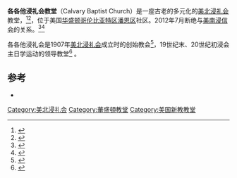 {{Infobox church
| name                   = 各各他浸礼会教堂
| image                  = Calvary_Baptist_Church_DC.JPG
| caption                = 
| coordinates            = {{coord|38.9|-77.0225|type:landmark_region:US-DC|display=inline,title}}
| location               = 华盛顿哥伦比亚特区
| country                = 美国
| denomination           = [[美北浸礼会|美北浸礼会]]
| website                = {{URL|www.calvarydc.org}}
| former name            = E街浸礼会
| founded date           = {{Start date|1862}}
| founder                = 阿莫斯·肯德尔
| architect              = Adolf Cluss
| materials              = 红砖
}}
'''各各他浸礼会教堂'''（Calvary Baptist Church）是一座古老的多元化的[[美北浸礼会|美北浸礼会]]教堂，<ref>{{cite web |url=http://www.dcbaptist.org/directory.php |title=Directory of Churches |publisher=District of Columbia Baptist Convention |accessdate=2010-06-06 |deadurl=yes |archiveurl=https://web.archive.org/web/20100608094935/http://www.dcbaptist.org/directory.php |archivedate=2010-06-08 }}</ref><ref name="About">{{cite web | url=http://calvarydc.org/learn/about-calvary/ | title=About Calvary | publisher=Calvary Baptist Church | accessdate=2016-03-26 | archive-date=2013-11-03 | archive-url=https://web.archive.org/web/20131103184158/http://calvarydc.org/learn/about-calvary/ | dead-url=no }}</ref>，位于美国[[华盛顿哥伦比亚特区|华盛顿哥伦比亚特区]][[潘恩区|潘恩区]]社区。2012年7月断绝与[[美南浸信会|美南浸信会]]的关系。<ref name="sbc-abp-2012">{{cite news | agency = Associated Baptist Press | author = Bob Allen | date = July 26, 2012 | url = http://www.abpnews.com/ministry/congregations/item/7653-church-severs-sbc-ties#.UBsGV8ie7Mg | title = Historic DC church severs SBC ties | deadurl = yes | archiveurl = https://web.archive.org/web/20131112024156/http://www.abpnews.com/ministry/congregations/item/7653-church-severs-sbc-ties#.UBsGV8ie7Mg | archivedate = 2013年11月12日 | accessdate = 2016年3月26日 }}</ref><ref name="butler-sbc-severed-2012">{{cite news | author = Rev. Dr. Amy Butler | newspaper = The Washington Post | url = http://www.washingtonpost.com/local/calvary-baptist-pastor-why-we-severed-ties-with-the-southern-baptist-convention/2012/07/26/gJQAy11xBX_story.html | date = July 26, 2012 | title = Calvary Baptist pastor: Why we severed ties with the Southern Baptist Convention | accessdate = 2016-03-26 | archive-date = 2016-03-13 | archive-url = https://web.archive.org/web/20160313030729/https://www.washingtonpost.com/local/calvary-baptist-pastor-why-we-severed-ties-with-the-southern-baptist-convention/2012/07/26/gJQAy11xBX_story.html | dead-url = no }}</ref>

各各他浸礼会是1907年[[美北浸礼会|美北浸礼会]]成立时的创始教会<ref name="Wilbur">{{cite book |last1= Wilbur |first1= William Allen  |title= Chronicles of Calvary Baptist Church |url=http://books.google.com/books?id=MT_SAAAAMAAJ&printsec=frontcover&source=gbs_v2_summary_r&cad=0#v=onepage&q&f=false |year=1914|publisher= Judd & Deitwiller, Inc. |location= Washington, D.C. }}</ref>，19世纪末、20世纪初浸会主日学运动的领导教堂<ref>{{cite book | author = Samuel Harrison Greene |title= The Twentieth Century Sunday School |url=http://books.google.com/books?id=X7Y_AAAAYAAJ&printsec=frontcover&source=gbs_v2_summary_r&cad=0#v=onepage&q&f=false |year=1903|publisher=Sunday School Board, Southern Baptist Convention |location= Nashville, Tennessee }}</ref> 。

==参考==
{{Reflist | 2}}
* {{Official website|http://www.calvarydc.org/}}
[[Category:美北浸礼会|Category:美北浸礼会]]
[[Category:華盛頓教堂|Category:華盛頓教堂]]
[[Category:美国新教教堂|Category:美国新教教堂]]